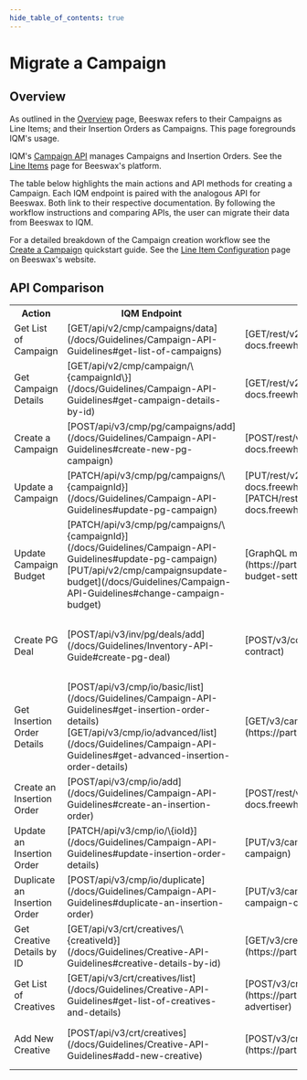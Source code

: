 ```yaml
---
hide_table_of_contents: true
---
```



# Migrate a Campaign

## Overview

As outlined in the [Overview](/docs/Migration%20Guides/Beeswax/Overview) page, Beeswax refers to their Campaigns as Line Items; and their Insertion Orders as Campaigns. This page foregrounds IQM's usage.

IQM's [Campaign API](/docs/Guidelines/Campaign-API-Guidelines) manages Campaigns and Insertion Orders. See the [Line Items<ExternalLink />](https://api-docs.freewheel.tv/beeswax/v2.0/docs/line-item-configuration) page for Beeswax's platform.  

The table below highlights the main actions and API methods for creating a Campaign. Each IQM endpoint is paired with the analogous API for Beeswax. Both link to their respective documentation. By following the workflow instructions and comparing APIs, the user can migrate their data from Beeswax to IQM. 

 For a detailed breakdown of the Campaign creation workflow see the [Create a Campaign](/docs/Quickstart%20Guides/Upload-Creative-and-Create-a-Campaign-API-Quickstart-Guide) quickstart guide. See the [Line Item Configuration<ExternalLink />](https://api-docs.freewheel.tv/beeswax/v2.0/docs/creating-a-line-item) page on Beeswax's website.

## API Comparison

<center>
<table className='endpointTable'>
<th>Action</th>
<th>IQM Endpoint</th>
<th style={{textWrap: 'nowrap' }}>Beeswax Endpoint</th>
<th>Notes</th>
<tr>
  <td>Get List of Campaign</td>
  <td>[<span class="badge bar badge--primary">GET</span><span class="path-text">/api/v2/cmp/campaigns/data</span>](/docs/Guidelines/Campaign-API-Guidelines#get-list-of-campaigns)</td>
  <td>[<span class="badge bar badge--primary">GET</span><span class="path-text">/rest/v2/line-items</span>](https://api-docs.freewheel.tv/beeswax/v2.0/reference/listlineitems)</td>
  <td></td>
</tr>
<tr>
  <td>Get Campaign Details</td>
  <td>[<span class="badge bar badge--primary">GET</span><span class="path-text">/api/v2/cmp/campaign/\{campaignId\}</span>](/docs/Guidelines/Campaign-API-Guidelines#get-campaign-details-by-id)</td>
  <td>[<span class="badge bar badge--primary">GET</span><span class="path-text">/rest/v2/line-items/\{id}</span>](https://api-docs.freewheel.tv/beeswax/v2.0/reference/retrievelineitem)</td>
  <td></td>
</tr>
<tr>
  <td>Create a Campaign</td>
  <td>[<span class="badge bar badge--success">POST</span><span class="path-text">/api/v3/cmp/pg/campaigns/add</span>](/docs/Guidelines/Campaign-API-Guidelines#create-new-pg-campaign)</td>
  <td>[<span class="badge bar badge--success">POST</span><span class="path-text">/rest/v2/line-items</span>](https://api-docs.freewheel.tv/beeswax/v2.0/reference/createlineitem)</td>
  <td>IQM API requires an uploaded Creative and an existing Insertion Order in order to create a Camapaign. See the [Create a Campaign](/docs/Quickstart%20Guides/Upload-Creative-and-Create-a-Campaign-API-Quickstart-Guide) quickstart guide for detailed instructions.</td>
</tr>
<tr>
  <td>Update a Campaign</td>
  <td>[<span class="badge bar badge--info">PATCH</span><span class="path-text">/api/v3/cmp/pg/campaigns/\{campaignId}</span>](/docs/Guidelines/Campaign-API-Guidelines#update-pg-campaign)</td>
  <td>[<span class="badge bar badge--warning">PUT</span><span class="path-text">/rest/v2/line-items/\{id}</span>](https://api-docs.freewheel.tv/beeswax/v2.0/reference/updatelineitem)<br />[<span class="badge bar badge--info">PATCH</span><span class="path-text">/rest/v2/line-items/\{id}</span>](https://api-docs.freewheel.tv/beeswax/v2.0/reference/partialupdatelineitem)</td>
  <td></td>
</tr>
<tr>
  <td>Update Campaign Budget</td>
  <td>[<span class="badge bar badge--info">PATCH</span><span class="path-text">/api/v3/cmp/pg/campaigns/\{campaignId}</span>](/docs/Guidelines/Campaign-API-Guidelines#update-pg-campaign) <br />[<span class="badge bar badge--warning">PUT</span><span class="path-text">/api/v2/cmp/campaignsupdate-budget</span>](/docs/Guidelines/Campaign-API-Guidelines#change-campaign-budget)</td>
  <td>[GraphQL mutation <var>campaignBudgetSettingsUpdate</var>](https://partner.thetradedesk.com/v3/portal/api/doc/CampaignBudgets#mutations-budget-settings)</td>
  <td>Campaign budget is set in [Create a Campaign](/docs/Guidelines/Campaign-API-Guidelines#create-new-pg-campaign) endpoint. It can be changed via the [Update PG Campaign](/docs/Guidelines/Campaign-API-Guidelines#update-pg-campaign) or [Change Campaign Budget](/docs/Guidelines/Campaign-API-Guidelines#change-campaign-budget) endpoints.</td>
</tr>
<tr>
  <td>Create PG Deal</td>
  <td>[<span class="badge bar badge--success">POST</span><span class="path-text">/api/v3/inv/pg/deals/add</span>](/docs/Guidelines/Inventory-API-Guide#create-pg-deal)</td>
  <td>[<span class="badge bar badge--success">POST</span><span class="path-text">/v3/contract</span>](https://partner.thetradedesk.com/v3/portal/api/ref/post-contract)</td>
  <td>An active PG deal (<var>pgDealId</var>) is required to create a Campaign. <p />Refer to [Migrate an Inventory](/docs/Migration%20Guides/The%20Trade%20Desk/Inventories-Migration-Guide) page for more details.</td>
</tr>
<tr>
  <td>Get Insertion Order Details</td>
  <td>[<span class="badge bar badge--success">POST</span><span class="path-text">/api/v3/cmp/io/basic/list</span>](/docs/Guidelines/Campaign-API-Guidelines#get-insertion-order-details) <br />[<span class="badge bar badge--primary">GET</span><span class="path-text">/api/v3/cmp/io/advanced/list</span>](/docs/Guidelines/Campaign-API-Guidelines#get-advanced-insertion-order-details)</td>
  <td>[<span class="badge bar badge--primary">GET</span><span class="path-text">/v3/campaign/\{campaignId\}</span>](https://partner.thetradedesk.com/v3/portal/api/ref/get-campaign-campaignid)</td>
  <td></td>
</tr>
<tr>
  <td>Create an Insertion Order</td>
  <td>[<span class="badge bar badge--success">POST</span><span class="path-text">/api/v3/cmp/io/add</span>](/docs/Guidelines/Campaign-API-Guidelines#create-an-insertion-order)</td>
  <td>[<span class="badge bar badge--success">POST</span><span class="path-text">/rest/v2/campaigns</span>](https://api-docs.freewheel.tv/beeswax/v2.0/reference/createcampaign)</td>
  <td></td>
</tr>
<tr>
  <td>Update an Insertion Order</td>
  <td>[<span class="badge bar badge--info">PATCH</span><span class="path-text">/api/v3/cmp/io/\{ioId}</span>](/docs/Guidelines/Campaign-API-Guidelines#update-insertion-order-details)</td>
  <td>[<span class="badge bar badge--warning">PUT</span><span class="path-text">/v3/campaign</span>](https://partner.thetradedesk.com/v3/portal/api/ref/put-campaign)</td>
  <td></td>
</tr>
<tr>
  <td>Duplicate an Insertion Order</td>
  <td>[<span class="badge bar badge--success">POST</span><span class="path-text">/api/v3/cmp/io/duplicate</span>](/docs/Guidelines/Campaign-API-Guidelines#duplicate-an-insertion-order)</td>
  <td>[<span class="badge bar badge--warning">PUT</span><span class="path-text">/v3/campaign/clone</span>](https://partner.thetradedesk.com/v3/portal/api/ref/post-campaign-clone)</td>
  <td>Duplicates Insertion Order and specified Campaigns.</td>
</tr>
<tr>
  <td>Get Creative Details by ID</td>
  <td>[<span class="badge bar badge--primary">GET</span><span class="path-text">/api/v3/crt/creatives/\{creativeId}</span>](/docs/Guidelines/Creative-API-Guidelines#creative-details-by-id)</td>
  <td>[<span class="badge bar badge--primary">GET</span><span class="path-text">/v3/creative/\{creativeId}</span>](https://partner.thetradedesk.com/v3/portal/api/ref/get-creative-creativeid)</td>
  <td></td>
</tr>
<tr>
  <td>Get List of Creatives</td>
  <td>[<span class="badge bar badge--primary">GET</span><span class="path-text">/api/v3/crt/creatives/list</span>](/docs/Guidelines/Creative-API-Guidelines#get-list-of-creatives-and-details)</td>
  <td>[<span class="badge bar badge--success">POST</span><span class="path-text">/v3/creative/query/advertiser</span>](https://partner.thetradedesk.com/v3/portal/api/ref/post-creative-query-advertiser)</td>
  <td></td>
</tr>
<tr>
  <td>Add New Creative</td>
  <td>[<span class="badge bar badge--success">POST</span><span class="path-text">/api/v3/crt/creatives</span>](/docs/Guidelines/Creative-API-Guidelines#add-new-creative)</td>
  <td>[<span class="badge bar badge--success">POST</span><span class="path-text">/v3/creative/\{creativeId}</span>](https://partner.thetradedesk.com/v3/portal/api/ref/post-creative)</td>
  <td>IQM supports FormData for uploading Creatives. See [MDN Documentation<ExternalLink />](https://developer.mozilla.org/en-US/docs/Learn_web_development/Extensions/Forms/Sending_and_retrieving_form_data) for more details.</td>
</tr>
</table></center>